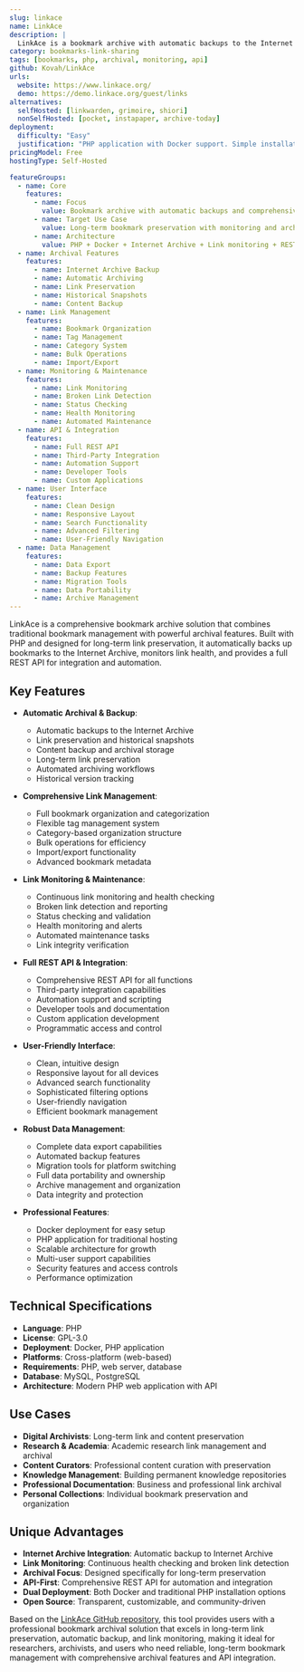```yaml
---
slug: linkace
name: LinkAce
description: |
  LinkAce is a bookmark archive with automatic backups to the Internet Archive, link monitoring, and a full REST API. Built with PHP, it provides comprehensive bookmark management with archival features and can be installed via Docker or as a simple PHP application.
category: bookmarks-link-sharing
tags: [bookmarks, php, archival, monitoring, api]
github: Kovah/LinkAce
urls:
  website: https://www.linkace.org/
  demo: https://demo.linkace.org/guest/links
alternatives:
  selfHosted: [linkwarden, grimoire, shiori]
  nonSelfHosted: [pocket, instapaper, archive-today]
deployment:
  difficulty: "Easy"
  justification: "PHP application with Docker support. Simple installation with comprehensive archival features and link monitoring capabilities."
pricingModel: Free
hostingType: Self-Hosted

featureGroups:
  - name: Core
    features:
      - name: Focus
        value: Bookmark archive with automatic backups and comprehensive link management
      - name: Target Use Case
        value: Long-term bookmark preservation with monitoring and archival features
      - name: Architecture
        value: PHP + Docker + Internet Archive + Link monitoring + REST API + Archival
  - name: Archival Features
    features:
      - name: Internet Archive Backup
      - name: Automatic Archiving
      - name: Link Preservation
      - name: Historical Snapshots
      - name: Content Backup
  - name: Link Management
    features:
      - name: Bookmark Organization
      - name: Tag Management
      - name: Category System
      - name: Bulk Operations
      - name: Import/Export
  - name: Monitoring & Maintenance
    features:
      - name: Link Monitoring
      - name: Broken Link Detection
      - name: Status Checking
      - name: Health Monitoring
      - name: Automated Maintenance
  - name: API & Integration
    features:
      - name: Full REST API
      - name: Third-Party Integration
      - name: Automation Support
      - name: Developer Tools
      - name: Custom Applications
  - name: User Interface
    features:
      - name: Clean Design
      - name: Responsive Layout
      - name: Search Functionality
      - name: Advanced Filtering
      - name: User-Friendly Navigation
  - name: Data Management
    features:
      - name: Data Export
      - name: Backup Features
      - name: Migration Tools
      - name: Data Portability
      - name: Archive Management
---
```


LinkAce is a comprehensive bookmark archive solution that combines traditional bookmark management with powerful archival features. Built with PHP and designed for long-term link preservation, it automatically backs up bookmarks to the Internet Archive, monitors link health, and provides a full REST API for integration and automation.

## Key Features

- **Automatic Archival & Backup**:

  - Automatic backups to the Internet Archive
  - Link preservation and historical snapshots
  - Content backup and archival storage
  - Long-term link preservation
  - Automated archiving workflows
  - Historical version tracking

- **Comprehensive Link Management**:

  - Full bookmark organization and categorization
  - Flexible tag management system
  - Category-based organization structure
  - Bulk operations for efficiency
  - Import/export functionality
  - Advanced bookmark metadata

- **Link Monitoring & Maintenance**:

  - Continuous link monitoring and health checking
  - Broken link detection and reporting
  - Status checking and validation
  - Health monitoring and alerts
  - Automated maintenance tasks
  - Link integrity verification

- **Full REST API & Integration**:

  - Comprehensive REST API for all functions
  - Third-party integration capabilities
  - Automation support and scripting
  - Developer tools and documentation
  - Custom application development
  - Programmatic access and control

- **User-Friendly Interface**:

  - Clean, intuitive design
  - Responsive layout for all devices
  - Advanced search functionality
  - Sophisticated filtering options
  - User-friendly navigation
  - Efficient bookmark management

- **Robust Data Management**:

  - Complete data export capabilities
  - Automated backup features
  - Migration tools for platform switching
  - Full data portability and ownership
  - Archive management and organization
  - Data integrity and protection

- **Professional Features**:
  - Docker deployment for easy setup
  - PHP application for traditional hosting
  - Scalable architecture for growth
  - Multi-user support capabilities
  - Security features and access controls
  - Performance optimization

## Technical Specifications

- **Language**: PHP
- **License**: GPL-3.0
- **Deployment**: Docker, PHP application
- **Platforms**: Cross-platform (web-based)
- **Requirements**: PHP, web server, database
- **Database**: MySQL, PostgreSQL
- **Architecture**: Modern PHP web application with API

## Use Cases

- **Digital Archivists**: Long-term link and content preservation
- **Research & Academia**: Academic research link management and archival
- **Content Curators**: Professional content curation with preservation
- **Knowledge Management**: Building permanent knowledge repositories
- **Professional Documentation**: Business and professional link archival
- **Personal Collections**: Individual bookmark preservation and organization

## Unique Advantages

- **Internet Archive Integration**: Automatic backup to Internet Archive
- **Link Monitoring**: Continuous health checking and broken link detection
- **Archival Focus**: Designed specifically for long-term preservation
- **API-First**: Comprehensive REST API for automation and integration
- **Dual Deployment**: Both Docker and traditional PHP installation options
- **Open Source**: Transparent, customizable, and community-driven

Based on the [LinkAce GitHub repository](https://github.com/Kovah/LinkAce), this tool provides users with a professional bookmark archival solution that excels in long-term link preservation, automatic backup, and link monitoring, making it ideal for researchers, archivists, and users who need reliable, long-term bookmark management with comprehensive archival features and API integration.
